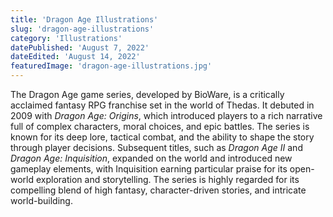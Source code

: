 ```yaml
---
title: 'Dragon Age Illustrations'
slug: 'dragon-age-illustrations'
category: 'Illustrations'
datePublished: 'August 7, 2022'
dateEdited: 'August 14, 2022'
featuredImage: 'dragon-age-illustrations.jpg'
---
```


The Dragon Age game series, developed by BioWare, is a critically acclaimed
fantasy RPG franchise set in the world of Thedas. It debuted in 2009 with
_Dragon Age: Origins_, which introduced players to a rich narrative full of
complex characters, moral choices, and epic battles. The series is known for its
deep lore, tactical combat, and the ability to shape the story through player
decisions. Subsequent titles, such as _Dragon Age II_ and _Dragon Age:
Inquisition_, expanded on the world and introduced new gameplay elements, with
Inquisition earning particular praise for its open-world exploration and
storytelling. The series is highly regarded for its compelling blend of high
fantasy, character-driven stories, and intricate world-building.

<ImageWithCaption
  src="posts/dragon-age-illustrations/dragon-age-2.jpg"
  alt="Dragon Age Solas"
  caption="Solas"
  layout="left"
/>

<ImageWithCaption
  src="posts/dragon-age-illustrations/dragon-age-1.jpg"
  alt="Dragon Age Dread Wolf"
  caption="Dread Wolf"
  layout="right"
/>
